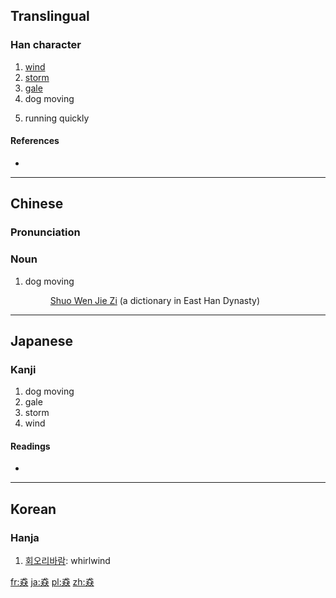 ==Translingual==

===Han character===
{{Han char|rn=94|rad=犬|as=08|sn=12|four=4343<sub>4</sub>|canj=戈大戈大大 (IKIKK)|ids=⿱[[犬]][[㹜]]}}

# [[wind]]
# [[storm]]
# [[gale]]
# dog moving
# {{context|Cantonese|lang=mul}} running quickly

====References====
* {{Han ref|kx=0712.220|dkj=20469|dj=1124.240|hdz=21351.020|uh=730B|ud=29451|bh=DA6E|bd=55918}}

----

==Chinese==

===Pronunciation===
{{zh-pron
|m=biāo
|c=biu1
|cat=n
}}

===Noun===
{{zh-noun}}

# dog moving
#: [http://ctext.org/shuo-wen-jie-zi/quan-bu#n32888 Shuo Wen Jie Zi] (a dictionary in East Han Dynasty)
#: {{zh-usex|猋：犬 走 皃。从 三 犬。|[The character] 猋: Dogs moving's appearance. [This character is] composed of three 犬s.|link=yes|tr=biāo: quǎn zǒu mào. cóng sān quǎn.}}

----

==Japanese==

===Kanji===
{{ja-kanji|grade=|rs=犬08}}

# dog moving
# gale
# storm
# wind

====Readings====
* {{ja-readings|on=[[ひょう]] (hyō)|kun=}}

----

==Korean==

===Hanja===
{{ko-hanja|hangeul=표|rv=pyo|mr=p'yo}}

# [[회오리바람]]: whirlwind

[[fr:猋]]
[[ja:猋]]
[[pl:猋]]
[[zh:猋]]